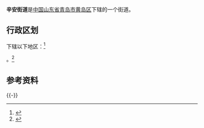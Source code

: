 {{中国乡级行政区|37/02/11/002/000}}
'''辛安街道'''是[[中华人民共和国|中国]][[山东省|山东省]][[青岛市|青岛市]][[黄岛区|黄岛区]]下辖的一个街道。

== 行政区划 ==

{{PAGENAMEBASE}}下辖以下地区：<ref>{{PRC admin/ref sgc|37/02/11/002/000}}</ref>

{{PRC admin/children|37/02/11/002/000}}。<ref>{{Cite web|url=http://www.stats.gov.cn/tjsj/tjbz/tjyqhdmhcxhfdm/2015/37/02/11/370211002.html|title=统计用区划和城乡划分代码/山东省/青岛市/黄岛区/辛安街道办事处|accessdate=2017-04-23|author=国家统计局|date=2015-09-30|publisher=}}</ref>

== 参考资料 ==
{{Reflist}}
{{-}}
{{青岛市黄岛区行政区划}}
{{PRC admin/navcat|37/02/11/002/000}}